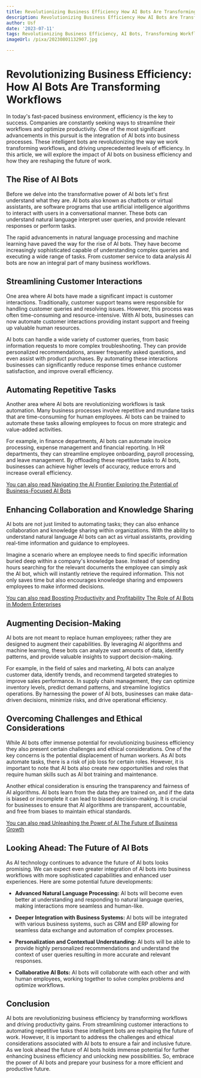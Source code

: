 ```yaml
---
title: Revolutionizing Business Efficiency How AI Bots Are Transforming Workflows
description: Revolutionizing Business Efficiency How AI Bots Are Transforming Workflows
author: Usf
date: '2023-07-11'
tags: Revolutionizing Business Efficiency, AI Bots, Transforming Workflows
imageUrl: /pixa/20230801132907.jpg

---
```

# Revolutionizing Business Efficiency: How AI  Bots Are Transforming Workflows

In today's fast-paced  business environment, efficiency is the key to success. Companies are constantly seeking ways to streamline their workflows and optimize productivity. One of the most significant advancements in this pursuit is  the integration of  AI bots into business processes. These intelligent bots are  revolutionizing the way  we work transforming workflows, and driving unprecedented levels of efficiency. In this article, we will explore the impact of  AI bots on business  efficiency and how they are reshaping the future of work.

## The Rise of AI Bots

Before we delve  into the transformative power of AI bots let's first  understand what they are. AI bots also known as chatbots or virtual assistants, are software programs that use  artificial intelligence algorithms to interact with users in a conversational manner. These bots can understand natural language interpret user queries, and provide  relevant responses or  perform tasks.

The rapid advancements in natural language processing and machine learning have paved the way for the rise of AI bots. They have become  increasingly sophisticated  capable of  understanding complex queries  and executing  a wide range of tasks. From customer service to data analysis AI bots are now an integral part of many business workflows.

## Streamlining Customer Interactions

One area where AI bots have made a significant impact is customer interactions. Traditionally,  customer support teams were responsible  for handling customer queries and resolving issues. However, this process was often time-consuming and resource-intensive. With AI  bots, businesses can now automate customer interactions  providing instant support and freeing up valuable human resources.

AI  bots can handle a wide variety of customer  queries, from basic information requests  to more complex troubleshooting. They can provide  personalized recommendations, answer frequently  asked questions, and even assist with product purchases. By automating these  interactions businesses can significantly reduce response times enhance customer satisfaction,  and improve overall efficiency.

## Automating Repetitive Tasks

Another area where AI bots are  revolutionizing workflows is task automation. Many business processes involve repetitive and  mundane tasks that are time-consuming for  human employees. AI  bots can be trained to automate these tasks allowing employees to focus on more strategic and value-added activities.

For example, in finance departments, AI bots can automate invoice processing, expense management and financial reporting.  In HR  departments, they can streamline employee onboarding, payroll processing, and  leave management. By offloading these  repetitive tasks to AI bots, businesses can achieve higher levels of accuracy, reduce errors and increase overall efficiency.

[You  can also  read Navigating the AI Frontier Exploring the Potential of Business-Focused  AI Bots](Navigating%20the%20AI%20Frontier%20Exploring%20the%20Potential%20of%20Business-Focused%20AI%20Bots)


## Enhancing Collaboration and  Knowledge Sharing

AI bots are not just limited  to automating tasks; they can also enhance collaboration and knowledge sharing within organizations. With the ability to understand natural language AI bots can act as  virtual assistants,  providing real-time information and guidance to employees.

Imagine a scenario where an employee needs  to find specific information buried deep within a company's knowledge base. Instead of spending hours searching for  the relevant documents the employee can simply ask the AI bot, which will instantly retrieve the required information. This not only saves time but also encourages  knowledge sharing and empowers employees to  make informed decisions.

[You can also read Boosting Productivity and Profitability The Role of AI Bots in Modern Enterprises](Boosting%20Productivity%20and%20Profitability%20The%20Role%20of%20AI%20Bots%20in%20Modern%20Enterprises)


##  Augmenting Decision-Making

AI bots are not meant to replace human employees; rather they are designed to augment their  capabilities. By  leveraging AI algorithms and machine  learning, these bots can  analyze vast amounts of data, identify patterns, and provide valuable insights to  support decision-making.

For example, in the field  of sales and marketing, AI bots can analyze customer data, identify trends, and recommend targeted strategies to improve sales performance. In supply chain management, they  can optimize inventory  levels, predict demand patterns, and  streamline  logistics operations.  By harnessing  the power of AI bots, businesses can make data-driven decisions, minimize risks, and drive operational efficiency.

## Overcoming Challenges and Ethical Considerations

While  AI bots offer immense  potential for revolutionizing  business efficiency they also present certain  challenges  and ethical considerations. One of the key concerns  is the potential displacement  of human workers. As AI bots automate  tasks, there is a risk of job loss  for certain roles. However, it is important to note that AI bots  also create new opportunities and  roles that require human skills such  as AI bot training and maintenance.

Another  ethical consideration is ensuring the transparency and fairness of AI algorithms. AI bots learn from the data they are trained on, and if the data is biased or incomplete it can lead to biased decision-making. It is crucial for  businesses to ensure that AI  algorithms  are transparent, accountable, and free from biases to maintain ethical standards.

[You can also  read Unleashing the Power  of AI The Future of Business Growth](Unleashing%20the%20Power%20of%20AI%20The%20Future%20of%20Business%20Growth)


## Looking Ahead: The Future of AI Bots

As AI  technology continues to  advance the future  of AI  bots looks promising. We can expect even greater integration of AI bots into business workflows with more sophisticated capabilities and enhanced user experiences. Here are  some potential future developments:

- **Advanced Natural Language  Processing:** AI bots will become even better at understanding and responding to natural language queries, making interactions more seamless and  human-like.

- **Deeper Integration with Business Systems:** AI bots will be integrated with  various business systems, such as CRM and ERP allowing for seamless  data exchange and automation of  complex processes.

- **Personalization and Contextual Understanding:** AI bots will be able to provide highly personalized recommendations and understand the context  of user queries resulting in more accurate and relevant responses.

- **Collaborative AI Bots:** AI bots will collaborate with each other and with human employees, working together to solve complex problems  and optimize workflows.

## Conclusion

AI bots are revolutionizing business efficiency by transforming workflows and driving productivity gains. From streamlining customer interactions to automating repetitive tasks  these intelligent bots are reshaping the future of work. However, it is important to  address the challenges and ethical considerations associated with AI bots  to ensure a fair and inclusive future. As we look  ahead  the future of AI bots holds immense potential for further  enhancing business efficiency and unlocking  new possibilities. So, embrace  the power of  AI bots  and prepare your business for a more efficient and productive future.